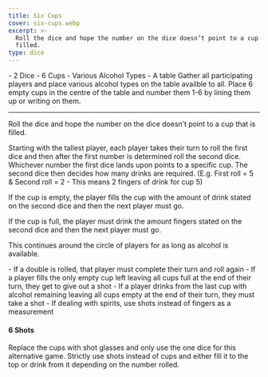 ```yaml
---
title: Six Cups
cover: six-cups.webp
excerpt: >-
  Roll the dice and hope the number on the dice doesn’t point to a cup that is
  filled.
type: dice
---
```


<GameHero
  cover="/images/six-cups.webp"
  alt="Six Cups"
/>

<GameSection title="Equipment" icon="/images/liquor.webp">
-   2 Dice
-   6 Cups
-   Various Alcohol Types
-   A table
</GameSection>

<GameSection title="Setup" icon="/images/settings.webp">
Gather all participating players and place various alcohol types on the table availble to all. Place 6 empty cups in the centre of the table and number them 1-6 by lining them up or writing on them.

* * *
</GameSection>

<GameSection title="Aim of the Game" icon="/images/target.webp">
<p>Roll the dice and hope the number on the dice doesn’t point to a cup that is filled.</p>
</GameSection>

<GameSection title="How to Play" icon="/images/question.webp">
Starting with the tallest player, each player takes their turn to roll the first dice and then after the first number is determined roll the second dice. Whichever number the first dice lands upon points to a specific cup. The second dice then decides how many drinks are required. (E.g. First roll = 5 & Second roll = 2 - This means 2 fingers of drink for cup 5)

If the cup is empty, the player fills the cup with the amount of drink stated on the second dice and then the next player must go.

If the cup is full, the player must drink the amount fingers stated on the second dice and then the next player must go.

This continues around the circle of players for as long as alcohol is available.
</GameSection>

<GameSection title="Rules" icon="/images/rules.webp">
-   If a double is rolled, that player must complete their turn and roll again
-   If a player fills the only empty cup left leaving all cups full at the end of their turn, they get to give out a shot
-   If a player drinks from the last cup with alcohol remaining leaving all cups empty at the end of their turn, they must take a shot
-   If dealing with spirits, use shots instead of fingers as a measurement
</GameSection>

<GameSection title="Special Edition" icon="/images/special.webp">

<h4>6 Shots</h4>

<p>Replace the cups with shot glasses and only use the one dice for this alternative game. Strictly use shots instead of cups and either fill it to the top or drink from it depending on the number rolled.</p>
</GameSection>

<ShareButtons title="Six Cups" />

<FeedbackCard>
</FeedbackCard>

